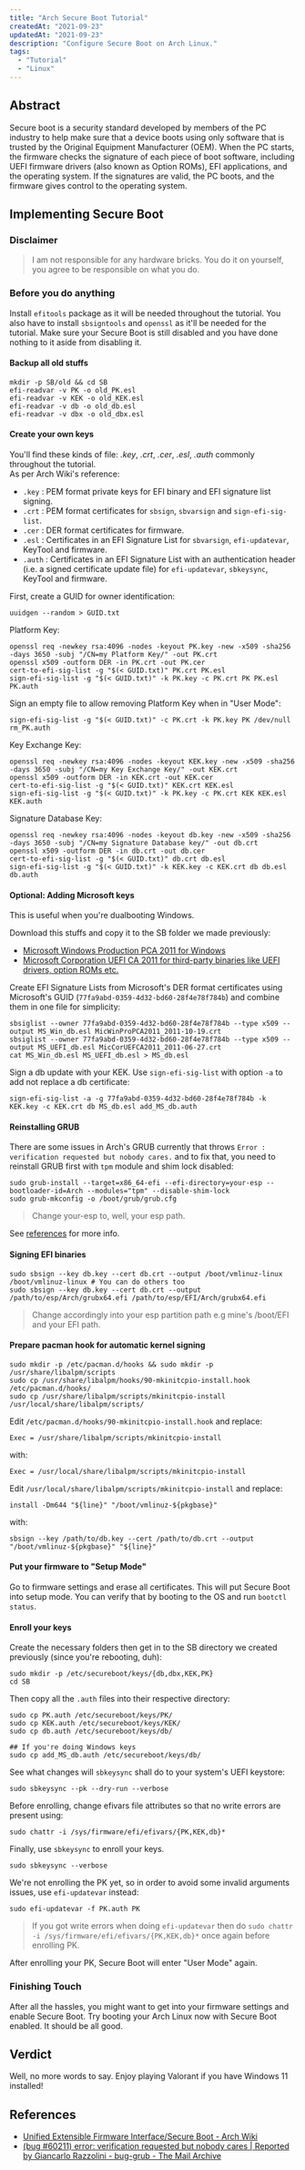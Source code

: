 ```yaml
---
title: "Arch Secure Boot Tutorial"
createdAt: "2021-09-23"
updatedAt: "2021-09-23"
description: "Configure Secure Boot on Arch Linux."
tags:
  - "Tutorial"
  - "Linux"
---
```


## Abstract

Secure boot is a security standard developed by members of the PC industry to help make sure that a device boots using only software that is trusted by the Original Equipment Manufacturer (OEM). When the PC starts, the firmware checks the signature of each piece of boot software, including UEFI firmware drivers (also known as Option ROMs), EFI applications, and the operating system. If the signatures are valid, the PC boots, and the firmware gives control to the operating system.

## Implementing Secure Boot

### Disclaimer

> I am not responsible for any hardware bricks. You do it on yourself, you agree to be responsible on what you do.

### Before you do anything

Install `efitools` package as it will be needed throughout the tutorial. You also have to install `sbsigntools` and `openssl` as it'll be needed for the tutorial. Make sure your Secure Boot is still disabled and you have done nothing to it aside from disabling it.

#### Backup all old stuffs

```bash:Console
mkdir -p SB/old && cd SB
efi-readvar -v PK -o old_PK.esl
efi-readvar -v KEK -o old_KEK.esl
efi-readvar -v db -o old_db.esl
efi-readvar -v dbx -o old_dbx.esl
```

#### Create your own keys

You'll find these kinds of file: _.key_, _.crt_, _.cer_, _.esl_, _.auth_ commonly throughout the tutorial.\
As per Arch Wiki's reference:

- `.key` : PEM format private keys for EFI binary and EFI signature list signing.
- `.crt` : PEM format certificates for `sbsign`, `sbvarsign` and `sign-efi-sig-list`.
- `.cer` : DER format certificates for firmware.
- `.esl` : Certificates in an EFI Signature List for `sbvarsign`, `efi-updatevar`, KeyTool and firmware.
- `.auth` : Certificates in an EFI Signature List with an authentication header (i.e. a signed certificate update file) for `efi-updatevar`, `sbkeysync`, KeyTool and firmware.

First, create a GUID for owner identification:

```bash:Console
uuidgen --random > GUID.txt
```

Platform Key:

```bash:Console
openssl req -newkey rsa:4096 -nodes -keyout PK.key -new -x509 -sha256 -days 3650 -subj "/CN=my Platform Key/" -out PK.crt
openssl x509 -outform DER -in PK.crt -out PK.cer
cert-to-efi-sig-list -g "$(< GUID.txt)" PK.crt PK.esl
sign-efi-sig-list -g "$(< GUID.txt)" -k PK.key -c PK.crt PK PK.esl PK.auth
```

Sign an empty file to allow removing Platform Key when in "User Mode":

```bash:Console
sign-efi-sig-list -g "$(< GUID.txt)" -c PK.crt -k PK.key PK /dev/null rm_PK.auth
```

Key Exchange Key:

```bash:Console
openssl req -newkey rsa:4096 -nodes -keyout KEK.key -new -x509 -sha256 -days 3650 -subj "/CN=my Key Exchange Key/" -out KEK.crt
openssl x509 -outform DER -in KEK.crt -out KEK.cer
cert-to-efi-sig-list -g "$(< GUID.txt)" KEK.crt KEK.esl
sign-efi-sig-list -g "$(< GUID.txt)" -k PK.key -c PK.crt KEK KEK.esl KEK.auth
```

Signature Database Key:

```bash:Console
openssl req -newkey rsa:4096 -nodes -keyout db.key -new -x509 -sha256 -days 3650 -subj "/CN=my Signature Database key/" -out db.crt
openssl x509 -outform DER -in db.crt -out db.cer
cert-to-efi-sig-list -g "$(< GUID.txt)" db.crt db.esl
sign-efi-sig-list -g "$(< GUID.txt)" -k KEK.key -c KEK.crt db db.esl db.auth
```

#### Optional: Adding Microsoft keys

This is useful when you're dualbooting Windows.

Download this stuffs and copy it to the SB folder we made previously:

- [Microsoft Windows Production PCA 2011 for Windows](https://www.microsoft.com/pkiops/certs/MicWinProPCA2011_2011-10-19.crt)
- [Microsoft Corporation UEFI CA 2011 for third-party binaries like UEFI drivers, option ROMs etc.](https://www.microsoft.com/pkiops/certs/MicCorUEFCA2011_2011-06-27.crt)

Create EFI Signature Lists from Microsoft's DER format certificates using Microsoft's GUID (`77fa9abd-0359-4d32-bd60-28f4e78f784b`) and combine them in one file for simplicity:

```bash:Console
sbsiglist --owner 77fa9abd-0359-4d32-bd60-28f4e78f784b --type x509 --output MS_Win_db.esl MicWinProPCA2011_2011-10-19.crt
sbsiglist --owner 77fa9abd-0359-4d32-bd60-28f4e78f784b --type x509 --output MS_UEFI_db.esl MicCorUEFCA2011_2011-06-27.crt
cat MS_Win_db.esl MS_UEFI_db.esl > MS_db.esl
```

Sign a db update with your KEK. Use `sign-efi-sig-list` with option `-a` to add not replace a db certificate:

```bash:Console
sign-efi-sig-list -a -g 77fa9abd-0359-4d32-bd60-28f4e78f784b -k KEK.key -c KEK.crt db MS_db.esl add_MS_db.auth
```

#### Reinstalling GRUB

There are some issues in Arch's GRUB currently that throws `Error : verification requested but nobody cares.` and to fix that, you need to reinstall GRUB first with `tpm` module and shim lock disabled:

```bash:Console
sudo grub-install --target=x86_64-efi --efi-directory=your-esp --bootloader-id=Arch --modules="tpm" --disable-shim-lock
sudo grub-mkconfig -o /boot/grub/grub.cfg
```

> Change your-esp to, well, your esp path.

See [references](#references) for more info.

#### Signing EFI binaries

```bash:Console
sudo sbsign --key db.key --cert db.crt --output /boot/vmlinuz-linux /boot/vmlinuz-linux # You can do others too
sudo sbsign --key db.key --cert db.crt --output /path/to/esp/Arch/grubx64.efi /path/to/esp/EFI/Arch/grubx64.efi
```

> Change accordingly into your esp partition path e.g mine's /boot/EFI and your EFI path.

#### Prepare pacman hook for automatic kernel signing

```bash:Console
sudo mkdir -p /etc/pacman.d/hooks && sudo mkdir -p /usr/share/libalpm/scripts
sudo cp /usr/share/libalpm/hooks/90-mkinitcpio-install.hook /etc/pacman.d/hooks/
sudo cp /usr/share/libalpm/scripts/mkinitcpio-install /usr/local/share/libalpm/scripts/
```

Edit `/etc/pacman.d/hooks/90-mkinitcpio-install.hook` and replace:

```bash:90-mkinitcpio-install.hook
Exec = /usr/share/libalpm/scripts/mkinitcpio-install
```

with:

```bash:90-mkinitcpio-install.hook
Exec = /usr/local/share/libalpm/scripts/mkinitcpio-install
```

Edit `/usr/local/share/libalpm/scripts/mkinitcpio-install` and replace:

```bash:mkinitcpio-install
install -Dm644 "${line}" "/boot/vmlinuz-${pkgbase}"
```

with:

```bash:mkinitcpio-install
sbsign --key /path/to/db.key --cert /path/to/db.crt --output "/boot/vmlinuz-${pkgbase}" "${line}"
```

#### Put your firmware to "Setup Mode"

Go to firmware settings and erase all certificates. This will put Secure Boot into setup mode. You can verify that by booting to the OS and run `bootctl status`.

#### Enroll your keys

Create the necessary folders then get in to the SB directory we created previously (since you're rebooting, duh):

```bash:Console
sudo mkdir -p /etc/secureboot/keys/{db,dbx,KEK,PK}
cd SB
```

Then copy all the `.auth` files into their respective directory:

```bash:Console
sudo cp PK.auth /etc/secureboot/keys/PK/
sudo cp KEK.auth /etc/secureboot/keys/KEK/
sudo cp db.auth /etc/secureboot/keys/db/

## If you're doing Windows keys
sudo cp add_MS_db.auth /etc/secureboot/keys/db/
```

See what changes will `sbkeysync` shall do to your system's UEFI keystore:

```bash:Console
sudo sbkeysync --pk --dry-run --verbose
```

Before enrolling, change efivars file attributes so that no write errors are present using:

```bash:Console
sudo chattr -i /sys/firmware/efi/efivars/{PK,KEK,db}*
```

Finally, use `sbkeysync` to enroll your keys.

```bash:Console
sudo sbkeysync --verbose
```

We're not enrolling the PK yet, so in order to avoid some invalid arguments issues, use `efi-updatevar` instead:

```bash:Console
sudo efi-updatevar -f PK.auth PK
```

> If you got write errors when doing `efi-updatevar` then do `sudo chattr -i /sys/firmware/efi/efivars/{PK,KEK,db}*` once again before enrolling PK.

After enrolling your PK, Secure Boot will enter "User Mode" again.

### Finishing Touch

After all the hassles, you might want to get into your firmware settings and enable Secure Boot. Try booting your Arch Linux now with Secure Boot enabled. It should be all good.

## Verdict

Well, no more words to say. Enjoy playing Valorant if you have Windows 11 installed!

## References

- [Unified Extensible Firmware Interface/Secure Boot - Arch Wiki](https://wiki.archlinux.org/title/Unified_Extensible_Firmware_Interface/Secure_Boot)
- [(bug #60211) error: verification requested but nobody cares | Reported by Giancarlo Razzolini - bug-grub - The Mail Archive](https://www.mail-archive.com/bug-grub@gnu.org/msg17028.html)
